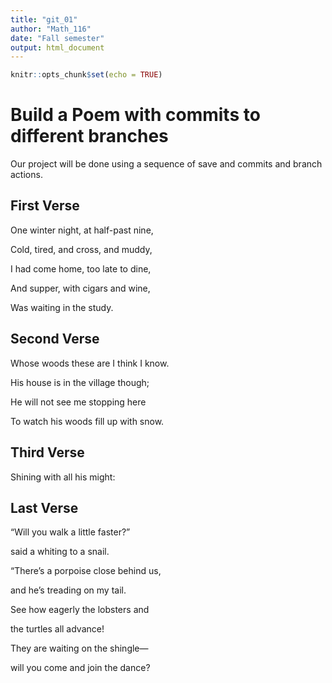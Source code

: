 ```yaml
---
title: "git_01"
author: "Math_116"
date: "Fall semester"
output: html_document
---
```


```r
knitr::opts_chunk$set(echo = TRUE)
```
# Build a Poem with commits to different branches
Our project will be done using a sequence of save and commits and branch actions.
<!-- Do not modify or change any text in "!--" bracketed areas such as this --- these are instructions to
you, if you change any of this the git program will notice it and compromise your git merging strategy !-->

## First Verse 
<!--Put the first five lines of a poem by Lewis Carrol in this section!-->  
One winter night, at half-past nine,

Cold, tired, and cross, and muddy,

I had come home, too late to dine,

And supper, with cigars and wine,

Was waiting in the study.


## Second Verse
<!--Put the first five lines of a poem by Robert Frost here!-->
Whose woods these are I think I know.

His house is in the village though;

He will not see me stopping here

To watch his woods fill up with snow.   




## Third Verse
<!--Put the first two verses of The Walrus and the Carpenter here!--> 

Shining with all his might:

## Last Verse
<!--Put a short poem of your choice 8-20 lines,here!-->

“Will you walk a little faster?”

said a whiting to a snail.

“There’s a porpoise close behind us,

and he’s treading on my tail.

See how eagerly the lobsters and

the turtles all advance!

They are waiting on the shingle—

will you come and join the dance?

